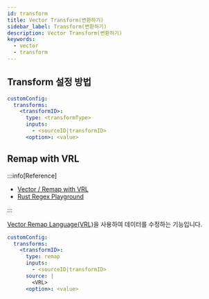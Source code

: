 ```yaml
---
id: transform
title: Vector Transform(변환하기)
sidebar_label: Transform(변환하기)
description: Vector Transform(변환하기)
keywords:
  - vector
  - transform
---
```


## Transform 설정 방법

```yaml title="vector-values.yaml"
customConfig:
  transforms:
    <transformID>:
      type: <transformType>
      inputs:
        - <sourceID|transformID>
      <option>: <value>
```

## Remap with VRL

:::info[Reference]

- [Vector / Remap with VRL](https://vector.dev/docs/reference/configuration/transforms/remap/)
- [Rust Regex Playground](https://rregex.dev/)

:::

[Vector Remap Language\(VRL\)](https://vector.dev/docs/reference/vrl/)을 사용하여 데이터를 수정하는 기능입니다.

```yaml title="vector-values.yaml"
customConfig:
  transforms:
    <transformID>:
      type: remap
      inputs:
        - <sourceID|transformID>
      source: |
        <VRL>
      <option>: <value>
```
